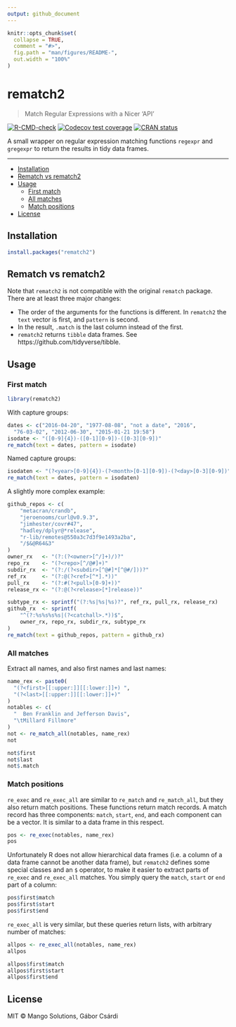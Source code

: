 ```yaml
---
output: github_document
---
```


<!-- README.md is generated from README.Rmd. Please edit that file -->

```r
knitr::opts_chunk$set(
  collapse = TRUE,
  comment = "#>",
  fig.path = "man/figures/README-",
  out.width = "100%"
)
```

# rematch2

> Match Regular Expressions with a Nicer 'API'

<!-- badges: start -->
[![R-CMD-check](https://github.com/r-lib/rematch2/workflows/R-CMD-check/badge.svg)](https://github.com/r-lib/rematch2/actions)
[![Codecov test coverage](https://codecov.io/gh/r-lib/rematch2/branch/main/graph/badge.svg)](https://app.codecov.io/gh/r-lib/rematch2?branch=main)
[![CRAN status](https://www.r-pkg.org/badges/version/rematch2)](https://CRAN.R-project.org/package=rematch2)
<!-- badges: end -->

A small wrapper on regular expression matching functions `regexpr`
and `gregexpr` to return the results in tidy data frames.

---

  - [Installation](#installation)
  - [Rematch vs rematch2](#rematch-vs-rematch2)
  - [Usage](#usage)
    - [First match](#first-match)
    - [All matches](#all-matches)
    - [Match positions](#match-positions)
  - [License](#license)

## Installation

```r
install.packages("rematch2")
```

## Rematch vs rematch2

Note that `rematch2` is not compatible with the original `rematch` package.
There are at least three major changes:

* The order of the arguments for the functions is different. In
  `rematch2` the `text` vector is first, and `pattern` is second.
* In the result, `.match` is the last column instead of the first.
* `rematch2` returns `tibble` data frames. See
  https://github.com/tidyverse/tibble.

## Usage

### First match

```r
library(rematch2)
```

With capture groups:
```r
dates <- c("2016-04-20", "1977-08-08", "not a date", "2016",
  "76-03-02", "2012-06-30", "2015-01-21 19:58")
isodate <- "([0-9]{4})-([0-1][0-9])-([0-3][0-9])"
re_match(text = dates, pattern = isodate)
```

Named capture groups:
```r
isodaten <- "(?<year>[0-9]{4})-(?<month>[0-1][0-9])-(?<day>[0-3][0-9])"
re_match(text = dates, pattern = isodaten)
```

A slightly more complex example:
```r
github_repos <- c(
	"metacran/crandb",
	"jeroenooms/curl@v0.9.3",
    "jimhester/covr#47",
	"hadley/dplyr@*release",
    "r-lib/remotes@550a3c7d3f9e1493a2ba",
    "/$&@R64&3"
)
owner_rx   <- "(?:(?<owner>[^/]+)/)?"
repo_rx    <- "(?<repo>[^/@#]+)"
subdir_rx  <- "(?:/(?<subdir>[^@#]*[^@#/]))?"
ref_rx     <- "(?:@(?<ref>[^*].*))"
pull_rx    <- "(?:#(?<pull>[0-9]+))"
release_rx <- "(?:@(?<release>[*]release))"

subtype_rx <- sprintf("(?:%s|%s|%s)?", ref_rx, pull_rx, release_rx)
github_rx  <- sprintf(
	"^(?:%s%s%s%s|(?<catchall>.*))$",
    owner_rx, repo_rx, subdir_rx, subtype_rx
)
re_match(text = github_repos, pattern = github_rx)
```

### All matches

Extract all names, and also first names and last names:

```r
name_rex <- paste0(
  "(?<first>[[:upper:]][[:lower:]]+) ",
  "(?<last>[[:upper:]][[:lower:]]+)"
)
notables <- c(
  "  Ben Franklin and Jefferson Davis",
  "\tMillard Fillmore"
)
not <- re_match_all(notables, name_rex)
not
```

```r
not$first
not$last
not$.match
```

### Match positions

`re_exec` and `re_exec_all` are similar to `re_match` and `re_match_all`,
but they also return match positions. These functions return match
records. A match record has three components: `match`, `start`, `end`, and
each component can be a vector. It is similar to a data frame in this
respect.

```r
pos <- re_exec(notables, name_rex)
pos
```

Unfortunately R does not allow hierarchical data frames (i.e. a column of a
data frame cannot be another data frame), but `rematch2` defines some
special classes and an `$` operator, to make it easier to extract parts
of `re_exec` and `re_exec_all` matches. You simply query the `match`,
`start` or `end` part of a column:

```r
pos$first$match
pos$first$start
pos$first$end
```

`re_exec_all` is very similar, but these queries return lists, with
arbitrary number of matches:

```r
allpos <- re_exec_all(notables, name_rex)
allpos
```

```r
allpos$first$match
allpos$first$start
allpos$first$end
```

## License

MIT © Mango Solutions, Gábor Csárdi
